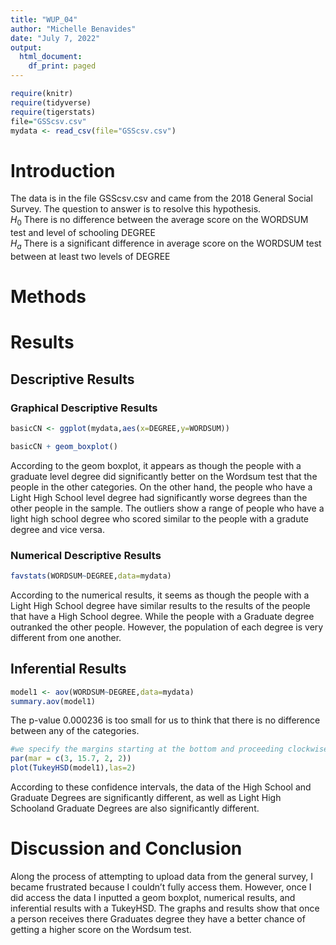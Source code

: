 ```yaml
---
title: "WUP_04"
author: "Michelle Benavides"
date: "July 7, 2022"
output:
  html_document:
    df_print: paged
---
```


```r
require(knitr)
require(tidyverse)
require(tigerstats)
file="GSScsv.csv"
mydata <- read_csv(file="GSScsv.csv")
```

# Introduction

<!--In this section you explain what you are trying to show.  Where did the data come from?  What is the research or other question you are trying to answer?!-->

The data is in the file GSScsv.csv and came from the 2018 General Social Survey.  The question to answer is to resolve this hypothesis.  
$H_0$ There is no difference between the average score on the WORDSUM test and level of schooling DEGREE  
$H_a$ There is a significant difference in average score on the WORDSUM test between at least two levels of DEGREE  

# Methods

<!--Decide on your methods:  use "variable analysis" or other appropriate descriptors.  Make sure to choose at least one graphical method and at least one numerical method.!-->

# Results

<!--Divide this section into two sub-sections:  One for your descriptive  results and one for your inferential results.!-->

## Descriptive Results

### Graphical Descriptive Results

<!--Graphical results here.  Make sure to show your code.  Provide appropriate labels for axes, giving units if possible, and provide a good title for the graph, too.  Use the graphical results to describe the patterns if any that exist in the data as focused toward the research question!-->

```r
basicCN <- ggplot(mydata,aes(x=DEGREE,y=WORDSUM))
```
```r
basicCN + geom_boxplot()
```

According to the geom boxplot, it appears as though the people with a graduate level degree did significantly better on the Wordsum test that the people in the other categories. On the other hand, the people who have a Light High School level degree had significantly worse degrees than the other people in the sample. The outliers show a range of people who have a light high school degree who scored similar to the people with a gradute degree and vice versa. 

### Numerical Descriptive Results

<!--Numerical results go here. Use the numerical results to describe the patterns if any that exist in the data as focused toward the research question!-->
```r
favstats(WORDSUM~DEGREE,data=mydata)
```

According to the numerical results, it seems as though the people with a Light High School degree have similar results to the results of the people that have a High School degree. While the people with a Graduate degree outranked the other people. However, the population of each degree is very different from one another. 

## Inferential Results

<!--State hypothesis clearly.  Make sure your discussion of the inferential test covers all the aspects that the test output produces, such as test statistic, p-value etc.  Make a decision about the null hypothesis, explain the assumptions on which the selected test/procedure was based, and why the chosen procedure satisfys the assumptions and is appropriate to answer the research question!-->
```r
model1 <- aov(WORDSUM~DEGREE,data=mydata)
summary.aov(model1)
```

The p-value 0.000236 is too small for us to think that there is no difference between any of the categories. 

```r
#we specify the margins starting at the bottom and proceeding clockwise - thus 8.7 is the left side margin to hold the names of the factors
par(mar = c(3, 15.7, 2, 2))
plot(TukeyHSD(model1),las=2)
```

According to these confidence intervals, the data of the High School and Graduate Degrees are significantly different, as well as Light High Schooland Graduate Degrees are also significantly different. 

# Discussion and Conclusion

<!--Discussion and conclusion here.  If you found a relationship be sure to consider whether the relationship occurs because one of the variavbles causes the other, or whether they perhasps are related for some other reason.  Watch the chapter 6 videos from the GeorgeTown videos collection.!-->

Along the process of attempting to upload data from the general survey, I became frustrated because I couldn't fully access them. However, once I did access the data I inputted a geom boxplot, numerical results, and inferential results with a TukeyHSD. The graphs and results show that once a person receives there Graduates degree they have a better chance of getting a higher score on the Wordsum test. 
